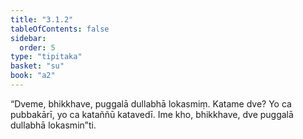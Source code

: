 ```yaml
---
title: "3.1.2"
tableOfContents: false
sidebar:
  order: 5
type: "tipitaka"
basket: "su"
book: "a2"
---
```



<DynamicBreadcrumb />

<Division number="120" book="a2">

<Paragraph number="205" book="a2">
“Dveme, bhikkhave, puggalā dullabhā lokasmiṃ. Katame dve? Yo ca pubbakārī, yo ca kataññū katavedī. Ime kho, bhikkhave, dve puggalā dullabhā lokasmin”ti.
</Paragraph>
</Division>